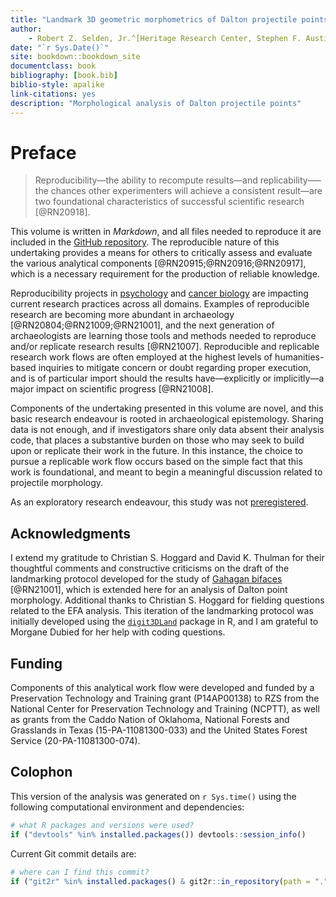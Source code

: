 ```yaml
--- 
title: "Landmark 3D geometric morphometrics of Dalton projectile points"
author: 
    - Robert Z. Selden, Jr.^[Heritage Research Center, Stephen F. Austin State University; Department of Biology, Stephen F. Austin State University; and Cultural Heritage Department, Jean Monnet University, zselden@sfasu.edu]
date: "`r Sys.Date()`"
site: bookdown::bookdown_site
documentclass: book
bibliography: [book.bib]
biblio-style: apalike
link-citations: yes
description: "Morphological analysis of Dalton projectile points"
---
```


# Preface {-}

>Reproducibility---the ability to recompute results---and replicability--—the chances other experimenters will achieve a consistent result---are two foundational characteristics of successful scientific research [@RN20918].

This volume is written in _Markdown_, and all files needed to reproduce it are included in the [GitHub repository](https://github.com/aksel-blaise/dalton). The reproducible nature of this undertaking provides a means for others to critically assess and evaluate the various analytical components [@RN20915;@RN20916;@RN20917], which is a necessary requirement for the production of reliable knowledge.

Reproducibility projects in [psychology](https://osf.io/ezcuj/) and [cancer biology](https://www.cos.io/rpcb) are impacting current research practices across all domains. Examples of reproducible research are becoming more abundant in archaeology [@RN20804;@RN21009;@RN21001], and the next generation of archaeologists are learning those tools and methods needed to reproduce and/or replicate research results [@RN21007]. Reproducible and replicable research work flows are often employed at the highest levels of humanities-based inquiries to mitigate concern or doubt regarding proper execution, and is of particular import should the results have—explicitly or implicitly—a major impact on scientific progress [@RN21008].

Components of the undertaking presented in this volume are novel, and this basic research endeavour is rooted in archaeological epistemology. Sharing data is not enough, and if investigators share only data absent their analysis code, that places a substantive burden on those who may seek to build upon or replicate their work in the future. In this instance, the choice to pursue a replicable work flow occurs based on the simple fact that this work is foundational, and meant to begin a meaningful discussion related to projectile morphology.

As an exploratory research endeavour, this study was not [preregistered](https://www.cos.io/prereg).

## Acknowledgments

I extend my gratitude to Christian S. Hoggard and David K. Thulman for their thoughtful comments and constructive criticisms on the draft of the landmarking protocol developed for the study of [Gahagan bifaces](https://github.com/aksel-blaise/gahaganmorph2/blob/master/analysis/landmarking-protocol.md) [@RN21001], which is extended here for an analysis of Dalton point morphology. Additional thanks to Christian S. Hoggard for fielding questions related to the EFA analysis. This iteration of the landmarking protocol was initially developed using the [`digit3DLand`](https://github.com/morphOptics/digit3DLand) package in R, and I am grateful to Morgane Dubied for her help with coding questions.

## Funding

Components of this analytical work flow were developed and funded by a Preservation Technology and Training grant (P14AP00138) to RZS from the National Center for Preservation Technology and Training (NCPTT), as well as grants from the Caddo Nation of Oklahoma, National Forests and Grasslands in Texas (15-PA-11081300-033) and the United States Forest Service (20-PA-11081300-074).

## Colophon

This version of the analysis was generated on `r Sys.time()` using the following computational environment and dependencies:

```r
# what R packages and versions were used?
if ("devtools" %in% installed.packages()) devtools::session_info()
```

Current Git commit details are:

```r
# where can I find this commit? 
if ("git2r" %in% installed.packages() & git2r::in_repository(path = ".")) git2r::repository(here::here())  
```
